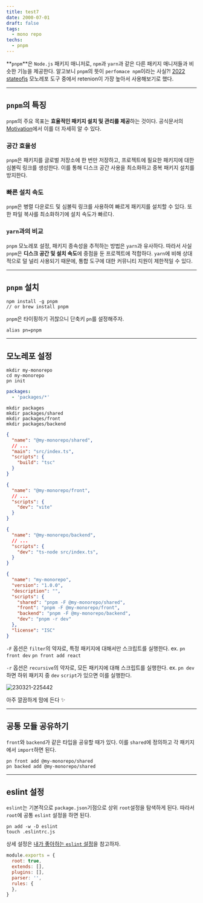 ```yaml
---
title: test7
date: 2000-07-01
draft: false
tags:
  - mono repo
techs:
  - pnpm
---
```


**`pnpm`**은 `Node.js` 패키지 매니저로, `npm`과 `yarn`과 같은 다른 패키지 매니저들과 비슷한 기능을 제공한다.
알고보니 `pnpm`의 뜻이 `perfomace npm`이라는 사실?!
[2022 stateofjs](https://2022.stateofjs.com/en-US/libraries/monorepo-tools/) 모노레포 도구 중에서 retenion이 가장 높아서 사용해보기로 했다.

---

## `pnpm`의 특징

`pnpm`의 주요 목표는 **효율적인 패키지 설치 및 관리를 제공**하는 것이다.
공식문서의 [Motivation](https://pnpm.io/motivation)에서 이를 더 자세히 알 수 있다.

### 공간 효율성

`pnpm`은 패키지를 글로벌 저장소에 한 번만 저장하고, 프로젝트에 필요한 패키지에 대한 심볼릭 링크를 생성한다.
이를 통해 디스크 공간 사용을 최소화하고 중복 패키지 설치를 방지한다.

### 빠른 설치 속도

`pnpm`은 병렬 다운로드 및 심볼릭 링크를 사용하여 빠르게 패키지를 설치할 수 있다.
또한 파일 복사를 최소화하기에 설치 속도가 빠르다.

### `yarn`과의 비교

`pnpm` 모노레포 설정, 패키지 종속성을 추적하는 방법은 `yarn`과 유사하다.
따라서 사실 `pnpm`은 **디스크 공간 및 설치 속도**에 중점을 둔 프로젝트에 적합하다.
`yarn`에 비해 상대적으로 덜 널리 사용되기 때문에, 통합 도구에 대한 커뮤니티 지원이 제한적일 수 있다.

---

## `pnpm` 설치

```shell
npm install -g pnpm
// or brew install pnpm
```

`pnpm`은 타이핑하기 귀찮으니 단축키 `pn`를 설정해주자.

```shell:.zshrc
alias pn=pnpm
```

---

## 모노레포 설정

```shell
mkdir my-monorepo
cd my-monorepo
pn init
```

```yaml:pnpm-workspace.yaml
packages:
  - 'packages/*'
```

```shell
mkdir packages
mkdir packages/shared
mkdir packages/front
mkdir packages/backend
```

```json:packages/shared/package.json
{
  "name": "@my-monorepo/shared",
  // ...
  "main": "src/index.ts",
  "scripts": {
    "build": "tsc"
  }
}
```

```json:packages/front/package.json
{
  "name": "@my-monorepo/front",
  // ...
  "scripts": {
    "dev": "vite"
  }
}
```

```json:packages/backend/package.json
{
  "name": "@my-monorepo/backend",
  // ...
  "scripts": {
    "dev": "ts-node src/index.ts",
  }
}
```

```json:package.json
{
  "name": "my-monorepo",
  "version": "1.0.0",
  "description": "",
  "scripts": {
    "shared": "pnpm -F @my-monorepo/shared",
    "front": "pnpm -F @my-monorepo/front",
    "backend": "pnpm -F @my-monorepo/backend",
    "dev": "pnpm -r dev"
  },
  "license": "ISC"
}
```

`-F` 옵션은 `filter`의 약자로, 특정 패키지에 대해서만 스크립트를 실행한다.
ex. `pn front dev` `pn front add react`

`-r` 옵션은 `recursive`의 약자로, 모든 패키지에 대해 스크립트를 실행한다.
ex. `pn dev`하면 하위 패키지 중 `dev` `script`가 있으면 이를 실행한다.

![230321-225442](/images/posts/pnpm-monorepo/230321-225442.png)

아주 깔끔하게 맘에 든다 ✨

---

## 공통 모듈 공유하기

`front`와 `backend`가 같은 타입을 공유할 때가 있다.
이를 `shared`에 정의하고 각 패키지에서 `import`하면 된다.

```shell
pn front add @my-monorepo/shared
pn backed add @my-monorepo/shared
```

---

## eslint 설정

`eslint`는 기본적으로 `package.json`기점으로 상위 `root`설정을 탐색하게 된다.
따라서 `root`에 공통 `eslint` 설정을 하면 된다.

```shell
pn add -w -D eslint
touch .eslintrc.js
```

상세 설정은 [내가 좋아하는 `eslint` 설정](/blog/dev-setting/eslint)을 참고하자.

```js:.eslintrc.js
module.exports = {
  root: true,
  extends: [],
  plugins: [],
  parser: '',
  rules: {
  },
}
```
